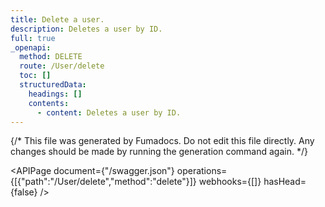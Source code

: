 ```yaml
---
title: Delete a user.
description: Deletes a user by ID.
full: true
_openapi:
  method: DELETE
  route: /User/delete
  toc: []
  structuredData:
    headings: []
    contents:
      - content: Deletes a user by ID.
---
```


{/* This file was generated by Fumadocs.
Do not edit this file directly. Any changes should be made by running the generation command again. */}

<APIPage document={"/swagger.json"} operations={[{"path":"/User/delete","method":"delete"}]} webhooks={[]} hasHead={false} />